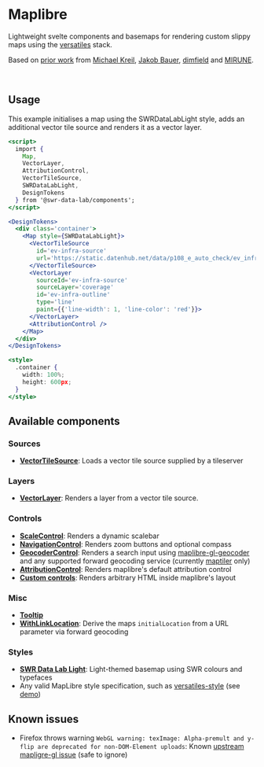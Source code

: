 
<Meta title="Maplibre" />

# Maplibre

Lightweight svelte components and basemaps for rendering custom slippy maps using the [versatiles](https://docs.versatiles.org/) stack.

Based on [prior work](https://github.com/SWRdata/frontend_svelte_p012_spritpreise/blob/main/src/lib/components/Map/Map.svelte) from [Michael Kreil](https://github.com/MichaelKreil), [Jakob Bauer](https://github.com/AgricolaJKB), [dimfield](https://github.com/dimfeld/svelte-maplibre) and [MIRUNE](https://github.com/MIERUNE/svelte-maplibre-gl).

<Story of={MapStyleStories.Default} />

<br />

## Usage

This example initialises a map using the SWRDataLabLight style, adds an additional vector tile source and renders it as a vector layer.

```jsx
<script>
  import {
    Map,
    VectorLayer,
    AttributionControl,
    VectorTileSource,
    SWRDataLabLight,
    DesignTokens
  } from '@swr-data-lab/components';
</script>

<DesignTokens>
  <div class='container'>
    <Map style={SWRDataLabLight}>
      <VectorTileSource
        id='ev-infra-source'
        url='https://static.datenhub.net/data/p108_e_auto_check/ev_infra_merged.versatiles?tiles/{z}/{x}/{y}'>
      </VectorTileSource>
      <VectorLayer
        sourceId='ev-infra-source'
        sourceLayer='coverage'
        id='ev-infra-outline'
        type='line'
        paint={{'line-width': 1, 'line-color': 'red'}}>
      </VectorLayer>
      <AttributionControl />
    </Map>
  </div>
</DesignTokens>

<style>
  .container {
    width: 100%;
    height: 600px;
  }
</style>
```

## Available components

### Sources

- **[VectorTileSource](?path=/docs/maplibre-source-vectortilesource--docs)**: Loads a vector tile source supplied by a tileserver

### Layers

- **[VectorLayer](?path=/docs/maplibre-layer-vectorlayer--docs)**: Renders a layer from a vector tile source.

### Controls

- **[ScaleControl](?path=/docs/maplibre-control-scalecontrol--docs)**: Renders a dynamic scalebar
- **[NavigationControl](?path=/docs/maplibre-control-navigationcontrol--docs)**: Renders zoom buttons and optional compass
- **[GeocoderControl](?path=/docs/maplibre-control-geocodercontrol--docs)**: Renders a search input using [maplibre-gl-geocoder](https://github.com/maplibre/maplibre-gl-geocoder) and any supported forward geocoding service (currently [maptiler](https://www.maptiler.com/) only)
- **[AttributionControl](?path=/docs/maplibre-control-attributioncontrol--docs)**: Renders maplibre's default attribution control
- **[Custom controls](?path=/docs/maplibre-control-mapcontrol--docs)**: Renders arbitrary HTML inside maplibre's layout

### Misc

- **[Tooltip](?path=/docs/maplibre-extras-tooltip--docs)**
- **[WithLinkLocation](?path=/docs/maplibre-extras-withlinklocation--docs)**: Derive the maps `initialLocation` from a URL parameter via forward geocoding

### Styles

- **[SWR Data Lab Light](?path=/docs/maplibre-style-swr-data-lab-light--docs)**: Light-themed basemap using SWR colours and typefaces
- Any valid MapLibre style specification, such as [versatiles-style](https://github.com/versatiles-org/versatiles-style) (see [demo](?path=/story/map-map--alternate-style))

## Known issues

- Firefox throws warning `WebGL warning: texImage: Alpha-premult and y-flip are deprecated for non-DOM-Element uploads`: Known [upstream mapligre-gl issue](https://github.com/maplibre/maplibre-gl-js/issues/2030) (safe to ignore)
